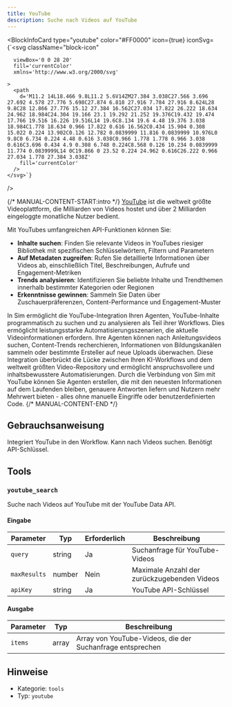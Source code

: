 ```yaml
---
title: YouTube
description: Suche nach Videos auf YouTube
---
```



<BlockInfoCard 
  type="youtube"
  color="#FF0000"
  icon={true}
  iconSvg={`<svg className="block-icon"
      
      
      viewBox='0 0 28 20'
      fill='currentColor'
      xmlns='http://www.w3.org/2000/svg'
      
    >
      <path
        d='M11.2 14L18.466 9.8L11.2 5.6V14ZM27.384 3.038C27.566 3.696 27.692 4.578 27.776 5.698C27.874 6.818 27.916 7.784 27.916 8.624L28 9.8C28 12.866 27.776 15.12 27.384 16.562C27.034 17.822 26.222 18.634 24.962 18.984C24.304 19.166 23.1 19.292 21.252 19.376C19.432 19.474 17.766 19.516 16.226 19.516L14 19.6C8.134 19.6 4.48 19.376 3.038 18.984C1.778 18.634 0.966 17.822 0.616 16.562C0.434 15.904 0.308 15.022 0.224 13.902C0.126 12.782 0.0839999 11.816 0.0839999 10.976L0 9.8C0 6.734 0.224 4.48 0.616 3.038C0.966 1.778 1.778 0.966 3.038 0.616C3.696 0.434 4.9 0.308 6.748 0.224C8.568 0.126 10.234 0.0839999 11.774 0.0839999L14 0C19.866 0 23.52 0.224 24.962 0.616C26.222 0.966 27.034 1.778 27.384 3.038Z'
        fill='currentColor'
      />
    </svg>`}
/>

{/* MANUAL-CONTENT-START:intro */}
[YouTube](https://www.youtube.com/) ist die weltweit größte Videoplattform, die Milliarden von Videos hostet und über 2 Milliarden eingeloggte monatliche Nutzer bedient.

Mit YouTubes umfangreichen API-Funktionen können Sie:

- **Inhalte suchen**: Finden Sie relevante Videos in YouTubes riesiger Bibliothek mit spezifischen Schlüsselwörtern, Filtern und Parametern
- **Auf Metadaten zugreifen**: Rufen Sie detaillierte Informationen über Videos ab, einschließlich Titel, Beschreibungen, Aufrufe und Engagement-Metriken
- **Trends analysieren**: Identifizieren Sie beliebte Inhalte und Trendthemen innerhalb bestimmter Kategorien oder Regionen
- **Erkenntnisse gewinnen**: Sammeln Sie Daten über Zuschauerpräferenzen, Content-Performance und Engagement-Muster

In Sim ermöglicht die YouTube-Integration Ihren Agenten, YouTube-Inhalte programmatisch zu suchen und zu analysieren als Teil ihrer Workflows. Dies ermöglicht leistungsstarke Automatisierungsszenarien, die aktuelle Videoinformationen erfordern. Ihre Agenten können nach Anleitungsvideos suchen, Content-Trends recherchieren, Informationen von Bildungskanälen sammeln oder bestimmte Ersteller auf neue Uploads überwachen. Diese Integration überbrückt die Lücke zwischen Ihren KI-Workflows und dem weltweit größten Video-Repository und ermöglicht anspruchsvollere und inhaltsbewusstere Automatisierungen. Durch die Verbindung von Sim mit YouTube können Sie Agenten erstellen, die mit den neuesten Informationen auf dem Laufenden bleiben, genauere Antworten liefern und Nutzern mehr Mehrwert bieten - alles ohne manuelle Eingriffe oder benutzerdefinierten Code.
{/* MANUAL-CONTENT-END */}

## Gebrauchsanweisung

Integriert YouTube in den Workflow. Kann nach Videos suchen. Benötigt API-Schlüssel.

## Tools

### `youtube_search`

Suche nach Videos auf YouTube mit der YouTube Data API.

#### Eingabe

| Parameter | Typ | Erforderlich | Beschreibung |
| --------- | ---- | -------- | ----------- |
| `query` | string | Ja | Suchanfrage für YouTube-Videos |
| `maxResults` | number | Nein | Maximale Anzahl der zurückzugebenden Videos |
| `apiKey` | string | Ja | YouTube API-Schlüssel |

#### Ausgabe

| Parameter | Typ | Beschreibung |
| --------- | ---- | ----------- |
| `items` | array | Array von YouTube-Videos, die der Suchanfrage entsprechen |

## Hinweise

- Kategorie: `tools`
- Typ: `youtube`
